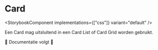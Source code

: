 

# Card

<StorybookComponent implementations={["css"]} variant="default" />

Een Card mag uitsluitend in een <Link to="./card-list">Card List</Link> of <Link to="./card-grid">Card Grid</Link> worden gebruikt.

🚧 Documentatie volgt 🚧
